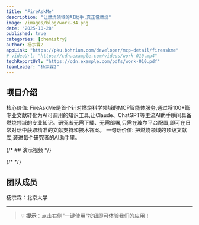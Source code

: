 ```yaml
---
title: "FireAskMe"
description: "让燃烧领域的AI助手,真正懂燃烧"
image: /images/blog/work-34.png
date: "2025-10-28"
published: true
categories: [chemistry]
author: 杨宗霖2
appLink: "https://pku.bohrium.com/developer/mcp-detail/fireaskme"
# videoUrl: "https://cdn.example.com/videos/work-010.mp4"
techReportUrl: "https://cdn.example.com/pdfs/work-010.pdf"
teamLeader: "杨宗霖2"
---
```


## 项目介绍

核心价值: FireAskMe是首个针对燃烧科学领域的MCP智能体服务,通过将100+篇专业文献转化为AI可调用的知识工具,让Claude、ChatGPT等主流AI助手瞬间具备燃烧领域的专业知识。研究者无需下载、无需部署,只需在玻尔平台配置,即可在日常对话中获取精准的文献支持和技术答案。
一句话价值: 把燃烧领域的顶级文献库,装进每个研究者的AI助手里。

{/* ## 演示视频 */}

{/* <VideoPlayer
  src="https://cdn.example.com/videos/work-010.mp4"
  poster="/images/blog/work-34.png"
/> */}

## 团队成员

杨宗霖：北京大学

---

> 💡 **提示**：点击右侧"一键使用"按钮即可体验我们的应用！
